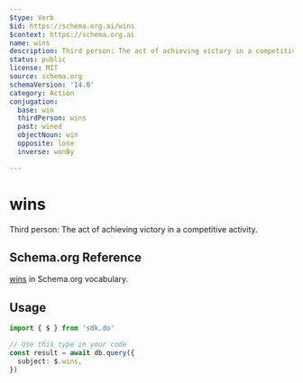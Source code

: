 ```yaml
---
$type: Verb
$id: https://schema.org.ai/wins
$context: https://schema.org.ai
name: wins
description: Third person: The act of achieving victory in a competitive activity.
status: public
license: MIT
source: schema.org
schemaVersion: '14.0'
category: Action
conjugation:
  base: win
  thirdPerson: wins
  past: wined
  objectNoun: win
  opposite: lose
  inverse: wonBy

---
```


# wins

Third person: The act of achieving victory in a competitive activity.

## Schema.org Reference

[wins](https://schema.org/WinAction) in Schema.org vocabulary.

## Usage

```typescript
import { $ } from 'sdk.do'

// Use this type in your code
const result = await db.query({
  subject: $.wins,
})
```
